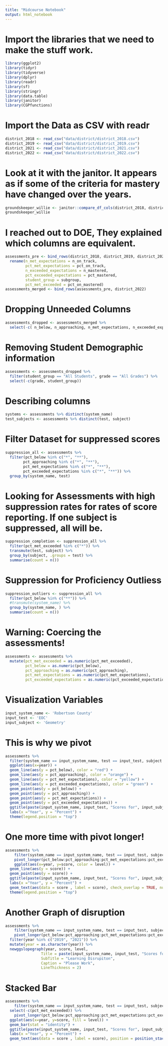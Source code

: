 ```yaml
---
title: "Midcourse Notebook"
output: html_notebook
---
```


# Import the libraries that we need to make the stuff work.

```r
library(ggplot2)
library(tidyr)
library(tidyverse)
library(dplyr)
library(readr)
library(sf)
library(stringr)
library(data.table)
library(janitor)
library(CGPfunctions)
```

# Import the Data as CSV with readr

```r
district_2018 <- read_csv("data/district/district_2018.csv")
district_2019 <- read_csv("data/district/district_2019.csv")
district_2021 <- read_csv("data/district/district_2021.csv")
district_2022 <- read_csv("data/district/district_2022.csv")
```

# Look at it with the janitor. It appears as if some of the criteria for mastery have changed over the years.

```r
groundskeeper_willie <- janitor::compare_df_cols(district_2018, district_2019, district_2021, district_2022)
groundskeeper_willie
```

# I reached out to DOE, They explained which columns are equivalent.

```r
assessments_pre <- bind_rows(district_2018, district_2019, district_2021) %>% 
  rename(n_met_expectations = n_on_track, 
         pct_met_expectations = pct_on_track,
         n_exceeded_expectations = n_mastered,
         pct_exceeded_expectations = pct_mastered,
         student_group = subgroup,
         pct_met_exceeded = pct_on_mastered)
assessments_merged <- bind_rows(assessments_pre, district_2022)
```

# Dropping Unneeded Columns
```r
assessments_dropped <- assessments_merged %>% 
  select(-c( n_below, n_approaching, n_met_expectations, n_exceeded_expectations, participation_rate, enrolled, tested, valid_tests))
```

# Removing Student Demographic information
```r
assessments <- assessments_dropped %>% 
  filter(student_group == "All Students", grade == "All Grades") %>% 
  select(-c(grade, student_group)) 
```

# Describing columns
```r
systems <- assessments %>% distinct(system_name)
test_subjects <- assessments %>% distinct(test, subject)
```

# Filter Dataset for suppressed scores
```r
suppression_all <- assessments %>% 
  filter(pct_below %in% c("*", "**"), 
        pct_approaching %in% c("*", "**"),
        pct_met_expectations %in% c("*", "**"),
        pct_exceeded_expectations %in% c("*", "**")) %>%
  group_by(system_name, test)
```

# Looking for Assessments with high suppression rates for rates of score reporting. If one subject is suppressed, all will be.
```r
suppression_completion <- suppression_all %>% 
  filter(pct_met_exceeded %in% c("*")) %>% 
  transmute(test, subject) %>% 
  group_by(subject, .groups = test) %>% 
  summarise(count = n())
```

# Suppression for Proficiency Outliess
```r
suppression_outliers <- suppression_all %>% 
  filter(pct_below %in% c("**")) %>% 
  #transmute(system_name) %>% 
  group_by(system_name, ) %>% 
  summarise(count = n())
```

# Warning: Coercing the assessments!
```r
assessments <- assessments %>%  
  mutate(pct_met_exceeded = as.numeric(pct_met_exceeded), 
         pct_below = as.numeric(pct_below), 
         pct_approaching = as.numeric(pct_approaching),
         pct_met_expectations = as.numeric(pct_met_expectations),
         pct_exceeded_expectations = as.numeric(pct_exceeded_expectations))
```
# Visualization Variables
```r
input_system_name <- 'Robertson County'
input_test <- 'EOC'
input_subject <- 'Geometry'
```

# This is why we pivot
```r
assessments %>% 
  filter(system_name == input_system_name, test == input_test, subject == input_subject) %>% 
  ggplot(aes(x=year)) + 
  geom_line(aes(y = pct_below), color = "red") +
  geom_line(aes(y = pct_approaching), color = "orange") +
  geom_line(aes(y = pct_met_expectations), color = "yellow") +
  geom_line(aes(y = pct_exceeded_expectations), color = "green") +
  geom_point(aes(y = pct_below)) +
  geom_point(aes(y = pct_approaching)) +
  geom_point(aes(y = pct_met_expectations)) +
  geom_point(aes(y = pct_exceeded_expectations)) +
  ggtitle(paste(input_system_name, input_test, "Scores for", input_subject)) +
  labs(x ="Year", y = "Percent") +
  theme(legend.position = "top")
```
# One more time with pivot longer!
```r
assessments %>% 
    filter(system_name == input_system_name, test == input_test, subject == input_subject) %>% 
    pivot_longer(pct_below:pct_approaching:pct_met_expectations:pct_exceeded_expectations:pct_met_exceeded, names_to = 'level', values_to = 'score') %>% 
    ggplot(aes(x=year, y=score, color = level)) + 
  geom_line(aes(y = score)) + 
  geom_point(aes(y = score)) +
  ggtitle(paste(input_system_name, input_test, "Scores for", input_subject)) +
  labs(x ="Year", y = "Percent") +
  geom_text(aes(data = score , label = score), check_overlap = TRUE, nudge_y = 2) +
  theme(legend.position = "top")
```

# Another Graph of disruption
```r
assessments %>% 
    filter(system_name == input_system_name, test == input_test, subject == input_subject) %>% 
    pivot_longer(pct_below:pct_approaching:pct_met_expectations:pct_exceeded_expectations:pct_met_exceeded, names_to = 'level', values_to = 'score') %>%
  filter(year %in% c("2019", "2021")) %>% 
  mutate(year = as.character(year)) %>%
  newggslopegraph(year, score, level,
                Title = paste(input_system_name, input_test, "Scores for", input_subject),
                SubTitle = "Learning Disrupiton",
                Caption = "Please Work",
                LineThickness = 2)   
```

# Stacked Bar
```r
assessments %>% 
    filter(system_name == input_system_name, test == input_test, subject == input_subject) %>%
  select(-c(pct_met_exceeded)) %>% 
    pivot_longer(pct_below:pct_approaching:pct_met_expectations:pct_exceeded_expectations, names_to = 'level', values_to = 'score') %>%
  ggplot(aes(x=year, y=score, fill = level)) +
  geom_bar(stat = "identity") +
  ggtitle(paste(input_system_name, input_test, "Scores for", input_subject)) +
  labs(x ="Year", y = "Percent") +
  geom_text(aes(data = score , label = score), position = position_stack(vjust = .5), size = 3, color = "black")
```

